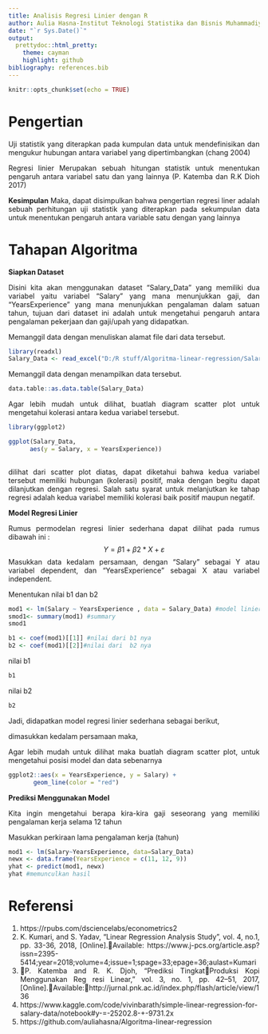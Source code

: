 ```yaml
---
title: Analisis Regresi Linier dengan R
author: Aulia Hasna-Institut Teknologi Statistika dan Bisnis Muhammadiyah
date: "`r Sys.Date()`"
output:
  prettydoc::html_pretty:
    theme: cayman
    highlight: github
bibliography: references.bib
---
```


```{=html}
<style>
body{
text-align: justify}
</style>
```
```r
knitr::opts_chunk$set(echo = TRUE)
```

# Pengertian
Uji statistik yang diterapkan pada kumpulan data untuk mendefinisikan dan mengukur hubungan antara variabel yang dipertimbangkan (chang 2004) 

Regresi linier Merupakan sebuah hitungan statistik untuk menentukan pengaruh antara variabel satu dan yang lainnya (P. Katemba dan R.K Dioh 2017)

**Kesimpulan**
Maka, dapat disimpulkan bahwa pengertian regresi liner adalah sebuah perhitungan uji statistik yang diterapkan pada sekumpulan data untuk menentukan pengaruh antara variable satu dengan yang lainnya

# Tahapan Algoritma

**Siapkan Dataset**

Disini kita akan menggunakan dataset "Salary_Data" yang memiliki dua variabel yaitu variabel "Salary" yang mana menunjukkan gaji, dan "YearsExperience" yang mana menunjukkan pengalaman dalam satuan tahun, tujuan dari dataset ini adalah untuk mengetahui pengaruh antara pengalaman pekerjaan dan gaji/upah yang didapatkan.

Memanggil data dengan menuliskan alamat file dari data tersebut.
```r
library(readxl)
Salary_Data <- read_excel("D:/R stuff/Algoritma-linear-regression/Salary_Data.xls")

```

Memanggil data dengan menampilkan data tersebut.
```r
data.table::as.data.table(Salary_Data)
```
Agar lebih mudah untuk dilihat, buatlah  diagram scatter plot untuk mengetahui kolerasi antara kedua variabel tersebut.

```r
library(ggplot2)
```

```r
ggplot(Salary_Data, 
      aes(y = Salary, x = YearsExperience)) 
  
```

dilihat dari scatter plot diatas, dapat diketahui bahwa kedua variabel tersebut memiliki hubungan (kolerasi) positif, maka dengan begitu dapat dilanjutkan dengan regresi. Salah satu syarat untuk melanjutkan ke tahap regresi adalah kedua variabel memiliki kolerasi baik positif maupun negatif.


**Model Regresi Linier** 

Rumus permodelan regresi linier sederhana dapat dilihat pada rumus dibawah ini :
$$
Y=\beta 1+\beta 2 * X+\varepsilon
$$
Masukkan data kedalam persamaan, dengan "Salary" sebagai Y atau variabel dependent, dan "YearsExperience" sebagai X atau variabel independent.

\begin{equation}
\text { Salary }=\beta 1+\beta 2 * \text { YearsExperience }+\varepsilon
\end{equation}

Menentukan nilai b1 dan b2 

```r
mod1 <- lm(Salary ~ YearsExperience , data = Salary_Data) #model linier nya 
smod1<- summary(mod1) #summary
smod1


```
```r
b1 <- coef(mod1)[[1]] #nilai dari b1 nya
b2 <- coef(mod1)[[2]]#nilai dari  b2 nya
```


nilai b1

```r
b1
```

nilai b2

```r
b2
```
Jadi, didapatkan model regresi linier sederhana sebagai berikut,

\begin{equation}
\hat{Y}=\beta 1+\beta 2 * X
\end{equation}

dimasukkan kedalam persamaan maka, 

\begin{equation}
\text { Salary }=25792.2+9449.962 * \text { YearsExperience }
\end{equation}

Agar lebih mudah untuk dilihat maka buatlah diagram scatter plot, untuk mengetahui posisi model dan data sebenarnya

```r
ggplot2::aes(x = YearsExperience, y = Salary) +
       geom_line(color = "red")
```

**Prediksi Menggunakan Model**

Kita ingin mengetahui berapa kira-kira gaji seseorang yang memiliki pengalaman kerja selama 12 tahun

\begin{equation}
\begin{aligned}
\text { Salary } & =25792.2+9449.962 * 12 \\
& =$139.191,744
\end{aligned}
\end{equation}

Masukkan perkiraan lama pengalaman kerja (tahun)

```r
mod1 <- lm(Salary~YearsExperience, data=Salary_Data)
newx <- data.frame(YearsExperience = c(11, 12, 9))
yhat <- predict(mod1, newx)
yhat #memunculkan hasil
```





# Referensi
1. https://rpubs.com/dsciencelabs/econometrics2
2. K. Kumari, and S. Yadav, “Linear Regression Analysis Study”, vol. 4, no.1, pp. 33-36, 2018, [Online].Available:
https://www.j-pcs.org/article.asp?issn=2395-5414;year=2018;volume=4;issue=1;spage=33;epage=36;aulast=Kumari
3. P. Katemba and R. K. Djoh, “Prediksi TingkatProduksi Kopi Menggunakan Reg resi Linear,” vol. 3, no. 1, pp. 42–51, 2017, [Online].Available:http://jurnal.pnk.ac.id/index.php/flash/article/view/136
4. https://www.kaggle.com/code/vivinbarath/simple-linear-regression-for-salary-data/notebook#y-=-25202.8-+-9731.2x
5. https://github.com/auliahasna/Algoritma-linear-regression


